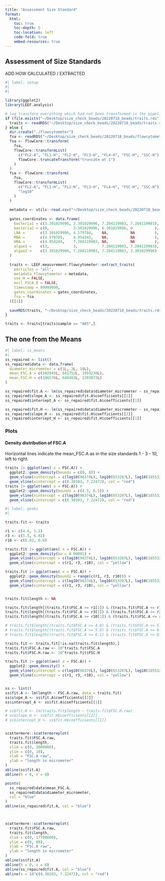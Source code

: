 ```yaml
---
title: "Assessment Size Standard"
format: 
  html:
    toc: true
    toc-depth: 5
    toc-location: left
    code-fold: true
    embed-resources: true
---
```


## Assessment of Size Standards

ADD HOW CALCULATED / EXTRACTED

```r
#| label: setup
#| 
#| 

library(ggplot2)
library(LEEF.analysis)
```

```r
# log transform everything which had not been transformed in the pipeline
if (file.exists("~/Desktop/size_check_beads/20220718_beads/traits.rds")) {
  traits <- readRDS("~/Desktop/size_check_beads/20220718_beads/traits.rds")
} else {
  dir.create("./flowcytometer")
  fsa <- readRDS("~/Desktop/size_check_beads/20220718_beads/flowcytometer/flowcytometer_fsa_ungated.rds")
  fsa <- flowCore::transform(
    fsa,
    flowCore::transformList(
      c("FL2-A", "FL1-H", "FL2-H", "FL3-H", "FL4-H", "FSC-H", "SSC-H"),
      flowCore::truncateTransform("truncate at 1")
    )
  )
  fsa <- flowCore::transform(
    fsa,
    flowCore::transformList(
      c("FL2-A", "FL1-H", "FL2-H", "FL3-H", "FL4-H", "FSC-H", "SSC-H"), 
      "log10"
    )
  )
  
  metadata <- utils::read.csv("~/Desktop/size_check_beads/20220718_beads/flowcytometer/metadata_flowcytometer.csv")
  
  gates_coordinates <- data.frame(
    bacteria1 = c(3.301029996, 3.301029996, 7.204119983, 7.204119983), 
    bacteria2 = c(0,           3.301029996, 6.301029996, 0.         ), 
    LNA =       c(3.301029996, 4.579784,    NA,          NA         ), 
    MNA =       c(4.579785,    4.954243,    NA,          NA         ), 
    HNA =       c(4.954244,    7.204119983, NA,          NA         ), 
    algae1 =    c(3,           3,           7.204119983, 7.204119983), 
    algae2 =    c(3.301029996, 7.204119983, 7.204119983, 3.301029996)
  )
  
  traits <- LEEF.measurement.flowcytometer::extract_traits(
    particles = "all",
    metadata_flowcytometer = metadata,
    use_H = FALSE, 
    excl_FSCA_0 = FALSE,
    timestamp = 99999999,
    gates_coordinates = gates_coordinates,
    fsa = fsa
  )[[1]]
  
  saveRDS(traits, "~/Desktop/size_check_beads/20220718_beads/traits.rds")
}

traits <- traits[traits$sample == "A05",]
```

## The one from the Means
```r
#| label: ss_means
#| 
ss_repaired <- list()
ss_repaired$data <- data.frame(
  diameter_micrometer = c(1L, 3L, 10L), 
  mean_FSC.A = c(102045L, 641752L, 1959230L), 
  mean_FSC.H = c(106576L, 648403L, 1303073L)
)

ss_repaired$fit.A <- lm(ss_repaired$data$diameter_micrometer ~ ss_repaired$data$mean_FSC.A)
ss_repaired$slope_A <- ss_repaired$fit.A$coefficients[[2]]
ss_repaired$intercept_A <- ss_repaired$fit.A$coefficients[[1]]

ss_repaired$fit.H <- lm(ss_repaired$data$diameter_micrometer ~ ss_repaired$data$mean_FSC.H)
ss_repaired$slope_H <- ss_repaired$fit.H$coefficients[[2]]
ss_repaired$intercept_H <- ss_repaired$fit.H$coefficients[[1]]
```


### Plots
#### Density distribution of FSC.A
Horizontal lines indicate the mean_FSC.A as in the size standards 1 - 3 - 10, left to right.

```r
traits |> ggplot(aes( x = FSC.A)) + 
  ggplot2::geom_density(bounds = c(0, 8)) + 
  geom_vline(xintercept = c(log10(96374L), log10(653207L), log10(1855322L)), col = "green") +
  geom_vline(xintercept = c(0.30103, 7.22472), col = "red")
traits |> ggplot(aes( x = FSC.A)) + 
  ggplot2::geom_density(bounds = c(4.5, 6.5)) + 
  geom_vline(xintercept = c(log10(96374L), log10(653207L), log10(1855322L)), col = "green") +
  geom_vline(xintercept = c(0.30103, 7.22472), col = "red")
```


```r
#| label: peaks
#| 

traits.fit <- traits

r1 <- c(4.6, 5.2)
r3 <- c(5.5, 6.02)
r10 <- c(6.03, 6.6)

traits.fit |> ggplot(aes( x = FSC.A)) + 
  ggplot2::geom_density(bw = 0.00001) + 
  geom_vline(xintercept = c(log10(96374L), log10(653207L), log10(1855322L)), col = "green") +
  geom_vline(xintercept = c(r1, r3, r10), col = "yellow")

traits.fit |> ggplot(aes( x = FSC.A)) + 
  ggplot2::geom_density(bounds = range(c(r1, r3, r10))) + 
  geom_vline(xintercept = c(log10(96374L), log10(653207L), log10(1855322L)), col = "green") +
  geom_vline(xintercept = c(r1, r3, r10), col = "yellow")


traits.fit$length <- NA

traits.fit$length[(traits.fit$FSC.A >= r1[1]) & (traits.fit$FSC.A <= r1[2])] <- 1
traits.fit$length[(traits.fit$FSC.A >= r3[1]) & (traits.fit$FSC.A <= r3[2])] <- 3
traits.fit$length[(traits.fit$FSC.A >= r10[1]) & (traits.fit$FSC.A <= r10[2])] <- 10

# traits.fit$length[(traits.fit$FSC.A >= 4.8) & (traits.fit$FSC.A <= 5.2)] <- 1
# traits.fit$length[(traits.fit$FSC.A >= 5.6) & (traits.fit$FSC.A <= 6.0)] <- 3
# traits.fit$length[(traits.fit$FSC.A >= 6.1) & (traits.fit$FSC.A <= 6.5)] <- 10

traits.fit <- traits.fit[!is.na(traits.fit$length),]
traits.fit$FSC.A.raw <- 10^traits.fit$FSC.A
traits.fit$FSC.H.raw <- 10^traits.fit$FSC.H

traits.fit |> ggplot(aes( x = FSC.A)) + 
  ggplot2::geom_density() + 
  geom_vline(xintercept = c(log10(96374L), log10(653207L), log10(1855322L)), col = "green") +
  geom_vline(xintercept = c(r1, r3, r10), col = "yellow")


ss <- list()
ss$fit.A <- lm(length ~ FSC.A.raw, data = traits.fit)
ss$slope_A <- ss$fit.A$coefficients[[2]]
ss$intercept_A <- ss$fit.A$coefficients[[1]]

# ss$fit.H <- lm(traits.fit$length ~ traits.fit$FSC.H.raw)
# ss$slope_H <- ss$fit.H$coefficients[[2]]
# ss$intercept_H <- ss$fit.H$coefficients[[1]]


scattermore::scattermoreplot(
  traits.fit$FSC.A.raw, 
  traits.fit$length,
  xlim = c(0, 3000000), 
  ylim = c(0, 10),
  xlab = "FSC.A raw",
  ylab = "length in micrometer"
)
abline(ss$fit.A)
abline(h = 0, v = 0)

points(
  ss_repaired$data$mean_FSC.A, 
  ss_repaired$data$diameter_micrometer,
  col = "blue"
)
abline(ss_repaired$fit.A, col = "blue")



scattermore::scattermoreplot(
  traits.fit$FSC.A.raw, 
  traits.fit$length,
  xlim = c(0, 17700000), 
  ylim = c(0, 90),
  xlab = "FSC.A raw",
  ylab = "length in micrometer"
)
abline(ss$fit.A)
abline(h = 0, v = 0)
abline(ss_repaired$fit.A, col = "blue")
abline(v = 10^c(0.30103, 7.22472), col = "red")

```


